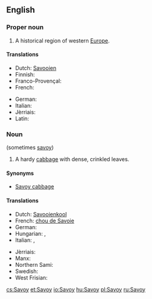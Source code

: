 ==English==

===Proper noun===
{{wikipedia}}
{{en-proper noun}}

# A historical region of western [[Europe]].

====Translations====
{{trans-top|a historical region of western Europe}}
* Dutch: [[Savooien]]
* Finnish: {{t-|fi|Savoiji}}
* Franco-Provençal: {{tø|frp|Savouè|f}}
* French: {{t+|fr|Savoie|f}}
{{trans-mid}}
* German: {{t-|de|Savoyen|n}}
* Italian: {{t-|it|Savoia|f}}
* Jèrriais: {{tø|roa-jer|Savouaie|f}}
* Latin: {{t-|la|Sapaudia|f}}
{{trans-bottom}}

===Noun===
{{en-noun}} (sometimes [[savoy]])

# A hardy [[cabbage]] with dense, crinkled leaves.

====Synonyms====
* [[Savoy cabbage]]

====Translations====
{{trans-top|a hardy cabbage with dense, crinkled leaves}}
* Dutch: [[Savooienkool]] {{m}}
* French: [[chou de Savoie]]
* German: {{t+|de|Wirsing|m}}
* Hungarian: {{t+|hu|kel}}, {{t+|hu|kelkáposzta}}
* Italian: {{t+|it|verza|f}}, {{t-|it|cavolo verzetto|m}}
{{trans-mid}}
* Jèrriais: {{tø|roa-jer|milan|m}}
* Manx: {{t-|gv|cabbash chraplit}}
* Northern Sami: {{tø|se|savoigálla}}
* Swedish: {{t-|sv|savoykål}}
* West Frisian: {{t-|fy|boerekoal}}
{{trans-bottom}}

[[cs:Savoy]]
[[et:Savoy]]
[[io:Savoy]]
[[hu:Savoy]]
[[pl:Savoy]]
[[ru:Savoy]]